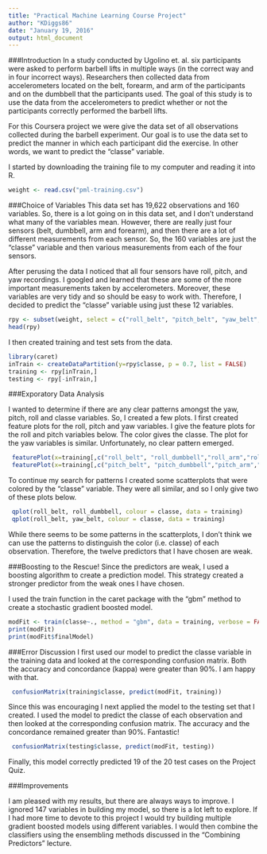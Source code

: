 ```yaml
---
title: "Practical Machine Learning Course Project"
author: "KDiggs86"
date: "January 19, 2016"
output: html_document
---
```

###Introduction
In a study conducted by Ugolino et. al. six participants were asked to perform barbell lifts in multiple ways (in the correct way and in four incorrect ways). Researchers then collected data from accelerometers located on the belt, forearm, and arm of the participants and on the dumbbell that the participants used. The goal of this study is to use the data from the accelerometers to predict whether or not the participants correctly performed the barbell lifts.

For this Coursera project we were give the data set of all observations collected during the barbell experiment. Our goal is to use the data set to predict the manner in which each participant did the exercise. In other words, we want to predict the "classe" variable. 

I started by downloading the training file to my computer and reading it into R. 

```r
weight <- read.csv("pml-training.csv")
```

###Choice of Variables
This data set has 19,622 observations and 160 variables. So, there is a lot going on in this data set, and I don't understand what many of the variables mean. However, there are really just four sensors (belt, dumbbell, arm and forearm), and then there are a lot of different measurements from each sensor. So, the 160 variables are just the "classe" variable and then various measurements from each of the four sensors. 

After perusing the data I noticed that all four sensors have roll, pitch, and yaw recordings. I googled and learned that these are some of the more important measurements taken by accelerometers. Moreover, these variables are very tidy and so should be easy to work with. Therefore, I decided to predict the "classe" variable using just these 12 variables. 

```r
rpy <- subset(weight, select = c("roll_belt", "pitch_belt", "yaw_belt", "roll_arm", "pitch_arm", "yaw_arm", "roll_dumbbell", "pitch_dumbbell", "yaw_dumbbell", "roll_forearm", "pitch_forearm", "yaw_forearm", "classe"))
head(rpy)
```

I then created training and test sets from the data.

```r
library(caret)
inTrain <- createDataPartition(y=rpy$classe, p = 0.7, list = FALSE)
training <- rpy[inTrain,]
testing <- rpy[-inTrain,]
```
 
###Exporatory Data Analysis

I wanted to determine if there are any clear patterns amongst the yaw, pitch, roll and classe variables. So, I created a few plots. I first created feature plots for the roll, pitch and yaw variables. I give the feature plots for the roll and pitch variables below. The color gives the classe. The plot for the yaw variables is similar.  Unfortunately, no clear pattern emerged. 
 
```r
 featurePlot(x=training[,c("roll_belt", "roll_dumbbell","roll_arm","roll_forearm")],y=training$classe, plot = "pairs")
 featurePlot(x=training[,c("pitch_belt", "pitch_dumbbell","pitch_arm","pitch_forearm")],y=training$classe, plot = "pairs")
```


To continue my search for patterns I created some scatterplots that were colored by the "classe" variable. They were all similar, and so I only give two of these plots below.

```r
 qplot(roll_belt, roll_dumbbell, colour = classe, data = training)
 qplot(roll_belt, yaw_belt, colour = classe, data = training)
```

While there seems to be some patterns in the scatterplots, I don't think we can use the patterns to distinguish the color (i.e. classe) of each observation. Therefore, the twelve predictors that I have chosen are weak.

###Boosting to the Rescue!
Since the predictors are weak, I used a boosting algorithm to create a prediction model. This strategy created a stronger predictor from the weak ones I have chosen.

I used the train function in the caret package with the "gbm" method to create a stochastic gradient boosted model.

```r
modFit <- train(classe~., method = "gbm", data = training, verbose = FALSE)
print(modFit)
print(modFit$finalModel)
```

###Error Discussion
I first used our model to predict the classe variable in the training data and looked at the corresponding confusion matrix. Both the accuracy and concordance (kappa) were greater than 90%. I am happy with that.

```r
 confusionMatrix(training$classe, predict(modFit, training))
```
 
 Since this was encouraging I next applied the model to the testing set that I created. I used the model to predict the classe of each observation and then looked at the corresponding confusion matrix. The accuracy and the concordance remained greater than 90%. Fantastic!
 
```r
 confusionMatrix(testing$classe, predict(modFit, testing))
```

Finally, this model correctly predicted 19 of the 20 test cases on the Project Quiz.

###Improvements

I am pleased with my results, but there are always ways to improve. I ignored 147 variables in building my model, so there is a lot left to explore. If I had more time to devote to this project I would try building multiple gradient boosted  models using different variables. I would then combine the classifiers using the ensembling methods discussed in the "Combining Predictors" lecture.